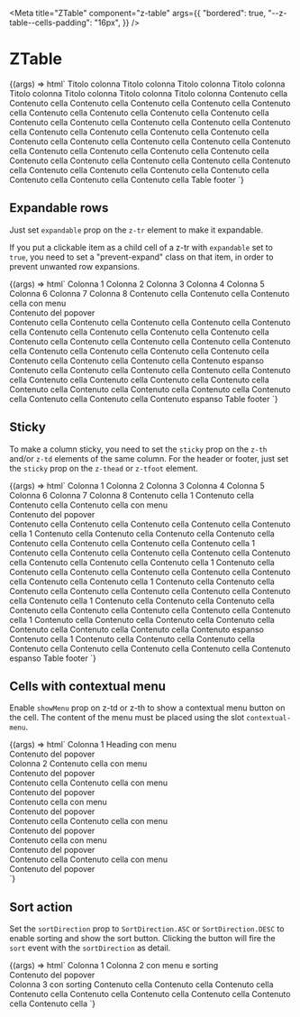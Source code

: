 
<Meta
  title="ZTable"
  component="z-table"
  args={{
    "bordered": true,
    "--z-table--cells-padding": "16px",
  }}
/>

# ZTable

<Canvas>
  <Story name="ZTable">
    {(args) => html`<z-table
      class="z-table-demo"
      .bordered=${args.bordered}
      style=${styleMap({
        "--z-table--cells-padding": args["--z-table--cells-padding"],
      })}
    >
      <z-thead>
        <z-tr>
          <z-th>Titolo colonna</z-th>
          <z-th>Titolo colonna</z-th>
          <z-th>Titolo colonna</z-th>
          <z-th>Titolo colonna</z-th>
          <z-th>Titolo colonna</z-th>
          <z-th>Titolo colonna</z-th>
          <z-th>Titolo colonna</z-th>
          <z-th>Titolo colonna</z-th>
        </z-tr>
      </z-thead>
      <z-tbody>
        <z-tr>
          <z-td>Contenuto cella</z-td>
          <z-td>Contenuto cella</z-td>
          <z-td>Contenuto cella</z-td>
          <z-td>Contenuto cella</z-td>
          <z-td>Contenuto cella</z-td>
          <z-td>Contenuto cella</z-td>
          <z-td>Contenuto cella</z-td>
          <z-td>Contenuto cella</z-td>
        </z-tr>
        <z-tr>
          <z-td>Contenuto cella</z-td>
          <z-td>Contenuto cella</z-td>
          <z-td>Contenuto cella</z-td>
          <z-td>Contenuto cella</z-td>
          <z-td>Contenuto cella</z-td>
          <z-td>Contenuto cella</z-td>
          <z-td>Contenuto cella</z-td>
          <z-td>Contenuto cella</z-td>
        </z-tr>
        <z-tr>
          <z-td>Contenuto cella</z-td>
          <z-td>Contenuto cella</z-td>
          <z-td>Contenuto cella</z-td>
          <z-td>Contenuto cella</z-td>
          <z-td>Contenuto cella</z-td>
          <z-td>Contenuto cella</z-td>
          <z-td>Contenuto cella</z-td>
          <z-td>Contenuto cella</z-td>
        </z-tr>
        <z-tr>
          <z-td>Contenuto cella</z-td>
          <z-td>Contenuto cella</z-td>
          <z-td>Contenuto cella</z-td>
          <z-td>Contenuto cella</z-td>
          <z-td>Contenuto cella</z-td>
          <z-td>Contenuto cella</z-td>
          <z-td>Contenuto cella</z-td>
          <z-td>Contenuto cella</z-td>
        </z-tr>
        <z-tr>
          <z-td>Contenuto cella</z-td>
          <z-td>Contenuto cella</z-td>
          <z-td>Contenuto cella</z-td>
          <z-td>Contenuto cella</z-td>
          <z-td>Contenuto cella</z-td>
          <z-td>Contenuto cella</z-td>
          <z-td>Contenuto cella</z-td>
          <z-td>Contenuto cella</z-td>
        </z-tr>
      </z-tbody>
      <z-tfoot>
        <z-tr>
          <z-td colspan="8">Table footer</z-td>
        </z-tr>
      </z-tfoot>
    </z-table>`}
  </Story>
</Canvas>

## Expandable rows

Just set `expandable` prop on the `z-tr` element to make it expandable.

If you put a clickable item as a child cell of a z-tr with `expandable` set to `true`, you need to set a "prevent-expand" class on that item, in order to prevent unwanted row expansions.

<Canvas>
  <Story name="Expandable rows">
    {(args) => html`<z-table
      class="z-table-demo"
      .bordered=${args.bordered}
      style=${styleMap({
        "--z-table--cells-padding": args["--z-table--cells-padding"],
      })}
    >
      <z-thead>
        <z-tr>
          <z-th>Colonna 1</z-th>
          <z-th>Colonna 2</z-th>
          <z-th>Colonna 3</z-th>
          <z-th>Colonna 4</z-th>
          <z-th>Colonna 5</z-th>
          <z-th>Colonna 6</z-th>
          <z-th>Colonna 7</z-th>
          <z-th>Colonna 8</z-th>
        </z-tr>
      </z-thead>
      <z-tbody>
        <z-tr>
          <z-td>Contenuto cella</z-td>
          <z-td>Contenuto cella</z-td>
          <z-td show-menu>
            <span>Contenuto cella con menu</span>
            <div slot="contextual-menu">Contenuto del popover</div></z-td
          >
          <z-td>Contenuto cella</z-td>
          <z-td>Contenuto cella</z-td>
          <z-td>Contenuto cella</z-td>
          <z-td>Contenuto cella</z-td>
          <z-td>Contenuto cella</z-td>
        </z-tr>
        <z-tr>
          <z-td>Contenuto cella</z-td>
          <z-td>Contenuto cella</z-td>
          <z-td>Contenuto cella</z-td>
          <z-td>Contenuto cella</z-td>
          <z-td>Contenuto cella</z-td>
          <z-td>Contenuto cella</z-td>
          <z-td>Contenuto cella</z-td>
          <z-td>Contenuto cella</z-td>
        </z-tr>
        <z-tr expandable>
          <z-td>Contenuto cella</z-td>
          <z-td>Contenuto cella</z-td>
          <z-td>
            <span>Contenuto cella</span>
            <z-button
              class="prevent-expand"
              onclick="alert('button clicked without expanding the row')"
              icon="plus"
              size="x-small"
            ></z-button
          ></z-td>
          <z-td>Contenuto cella</z-td>
          <z-td>Contenuto cella</z-td>
          <z-td>Contenuto cella</z-td>
          <z-td>Contenuto cella</z-td>
          <z-td>Contenuto cella</z-td>
          <z-td>Contenuto espanso</z-td>
        </z-tr>
        <z-tr>
          <z-td>Contenuto cella</z-td>
          <z-td>Contenuto cella</z-td>
          <z-td>Contenuto cella</z-td>
          <z-td>Contenuto cella</z-td>
          <z-td>Contenuto cella</z-td>
          <z-td>Contenuto cella</z-td>
          <z-td>Contenuto cella</z-td>
          <z-td>Contenuto cella</z-td>
        </z-tr>
        <z-tr expandable>
          <z-td>Contenuto cella</z-td>
          <z-td>Contenuto cella</z-td>
          <z-td>Contenuto cella</z-td>
          <z-td>Contenuto cella</z-td>
          <z-td>Contenuto cella</z-td>
          <z-td>Contenuto cella</z-td>
          <z-td>Contenuto cella</z-td>
          <z-td>Contenuto cella</z-td>
          <z-td>Contenuto espanso</z-td>
        </z-tr>
      </z-tbody>
      <z-tfoot>
        <z-tr>
          <z-td colspan="8">Table footer</z-td>
        </z-tr>
      </z-tfoot>
    </z-table>`}
  </Story>
</Canvas>

## Sticky

To make a column sticky, you need to set the `sticky` prop on the `z-th` and/or `z-td` elements of the same column.
For the header or footer, just set the `sticky` prop on the `z-thead` or `z-tfoot` element.

<Canvas>
  <Story
    name="Sticky"
    args={{
      stickyHeader: true,
      stickyFooter: true,
      stickFirstColumn: true,
    }}
  >
    {(args) => html`<z-table
      class="z-table-demo"
      .bordered=${args.bordered}
      style=${styleMap({
        "--z-table--cells-padding": args["--z-table--cells-padding"],
        "height": "400px",
      })}
    >
      <z-thead .sticky=${args.stickyHeader}>
        <z-tr>
          <z-th .sticky=${args.stickFirstColumn}>Colonna 1</z-th>
          <z-th>Colonna 2</z-th>
          <z-th>Colonna 3</z-th>
          <z-th>Colonna 4</z-th>
          <z-th>Colonna 5</z-th>
          <z-th>Colonna 6</z-th>
          <z-th>Colonna 7</z-th>
          <z-th>Colonna 8</z-th>
        </z-tr>
      </z-thead>
      <z-tbody>
        <z-tr>
          <z-td .sticky=${args.stickFirstColumn}>Contenuto cella 1</z-td>
          <z-td>Contenuto cella</z-td>
          <z-td>Contenuto cella</z-td>
          <z-td show-menu>
            <span>Contenuto cella con menu</span>
            <div slot="contextual-menu">Contenuto del popover</div></z-td
          >
          <z-td>Contenuto cella</z-td>
          <z-td>Contenuto cella</z-td>
          <z-td>Contenuto cella</z-td>
          <z-td>Contenuto cella</z-td>
        </z-tr>
        <z-tr>
          <z-td .sticky=${args.stickFirstColumn}>Contenuto cella 1</z-td>
          <z-td>Contenuto cella</z-td>
          <z-td>Contenuto cella</z-td>
          <z-td>Contenuto cella</z-td>
          <z-td>Contenuto cella</z-td>
          <z-td>Contenuto cella</z-td>
          <z-td>Contenuto cella</z-td>
          <z-td>Contenuto cella</z-td>
        </z-tr>
        <z-tr>
          <z-td .sticky=${args.stickFirstColumn}>Contenuto cella 1</z-td>
          <z-td>Contenuto cella</z-td>
          <z-td>Contenuto cella</z-td>
          <z-td>Contenuto cella</z-td>
          <z-td>Contenuto cella</z-td>
          <z-td>Contenuto cella</z-td>
          <z-td>Contenuto cella</z-td>
          <z-td>Contenuto cella</z-td>
        </z-tr>
        <z-tr>
          <z-td .sticky=${args.stickFirstColumn}>Contenuto cella 1</z-td>
          <z-td>Contenuto cella</z-td>
          <z-td>Contenuto cella</z-td>
          <z-td>Contenuto cella</z-td>
          <z-td>Contenuto cella</z-td>
          <z-td>Contenuto cella</z-td>
          <z-td>Contenuto cella</z-td>
          <z-td>Contenuto cella</z-td>
        </z-tr>
        <z-tr>
          <z-td .sticky=${args.stickFirstColumn}>Contenuto cella 1</z-td>
          <z-td>Contenuto cella</z-td>
          <z-td>Contenuto cella</z-td>
          <z-td>Contenuto cella</z-td>
          <z-td>Contenuto cella</z-td>
          <z-td>Contenuto cella</z-td>
          <z-td>Contenuto cella</z-td>
          <z-td>Contenuto cella</z-td>
        </z-tr>
        <z-tr>
          <z-td .sticky=${args.stickFirstColumn}>Contenuto cella 1</z-td>
          <z-td>Contenuto cella</z-td>
          <z-td>Contenuto cella</z-td>
          <z-td>Contenuto cella</z-td>
          <z-td>Contenuto cella</z-td>
          <z-td>Contenuto cella</z-td>
          <z-td>Contenuto cella</z-td>
          <z-td>Contenuto cella</z-td>
        </z-tr>
        <z-tr expandable>
          <z-td .sticky=${args.stickFirstColumn}>Contenuto cella 1</z-td>
          <z-td>Contenuto cella</z-td>
          <z-td>Contenuto cella</z-td>
          <z-td>Contenuto cella</z-td>
          <z-td>Contenuto cella</z-td>
          <z-td>Contenuto cella</z-td>
          <z-td>Contenuto cella</z-td>
          <z-td>
            <span>Contenuto cella</span>
            <z-button
              class="prevent-expand"
              onclick="alert('button clicked')"
              icon="plus"
              size="x-small"
            ></z-button
          ></z-td>
          <z-td>Contenuto espanso</z-td>
        </z-tr>
        <z-tr expandable>
          <z-td .sticky=${args.stickFirstColumn}>Contenuto cella 1</z-td>
          <z-td>Contenuto cella</z-td>
          <z-td>Contenuto cella</z-td>
          <z-td>Contenuto cella</z-td>
          <z-td>Contenuto cella</z-td>
          <z-td>Contenuto cella</z-td>
          <z-td>Contenuto cella</z-td>
          <z-td>Contenuto cella</z-td>
          <z-td>Contenuto espanso</z-td>
        </z-tr>
      </z-tbody>
      <z-tfoot .sticky=${args.stickyFooter}>
        <z-tr>
          <z-td colspan="8">Table footer</z-td>
        </z-tr>
      </z-tfoot>
    </z-table>`}
  </Story>
</Canvas>

## Cells with contextual menu

Enable `showMenu` prop on z-td or z-th to show a contextual menu button on the cell. The content of the menu must be placed using the slot `contextual-menu`.

<Canvas>
  <Story name="Cells with contextual menu">
    {(args) => html`<z-table
      class="z-table-demo"
      .bordered=${args.bordered}
      style=${styleMap({
        "--z-table--cells-padding": args["--z-table--cells-padding"],
      })}
    >
      <z-thead>
        <z-tr>
          <z-th>Colonna 1</z-th>
          <z-th show-menu>
            Heading con menu
            <div slot="contextual-menu">Contenuto del popover</div>
          </z-th>
          <z-th>Colonna 2</z-th>
        </z-tr>
      </z-thead>
      <z-tbody>
        <z-tr>
          <z-td show-menu>
            Contenuto cella con menu
            <div slot="contextual-menu">Contenuto del popover</div>
          </z-td>
          <z-td>Contenuto cella</z-td>
          <z-td show-menu>
            Contenuto cella con menu
            <div slot="contextual-menu">Contenuto del popover</div>
          </z-td>
        </z-tr>
        <z-tr>
          <z-td show-menu>
            Contenuto cella con menu
            <div slot="contextual-menu">Contenuto del popover</div>
          </z-td>
          <z-td>Contenuto cella</z-td>
          <z-td show-menu>
            Contenuto cella con menu
            <div slot="contextual-menu">Contenuto del popover</div>
          </z-td>
        </z-tr>
        <z-tr>
          <z-td show-menu>
            Contenuto cella con menu
            <div slot="contextual-menu">Contenuto del popover</div>
          </z-td>
          <z-td>Contenuto cella</z-td>
          <z-td show-menu>
            Contenuto cella con menu
            <div slot="contextual-menu">Contenuto del popover</div>
          </z-td>
        </z-tr>
      </z-tbody>
    </z-table>`}
  </Story>
</Canvas>

## Sort action

Set the `sortDirection` prop to `SortDirection.ASC` or `SortDirection.DESC` to enable sorting and show the sort button.
Clicking the button will fire the `sort` event with the `sortDirection` as detail.

<Canvas>
  <Story name="Sort action">
    {(args) => html`<z-table
      class="z-table-demo"
      .bordered=${args.bordered}
      style=${styleMap({
        "--z-table--cells-padding": args["--z-table--cells-padding"],
      })}
    >
      <z-thead>
        <z-tr>
          <z-th>Colonna 1</z-th>
          <z-th
            .sortDirection=${SortDirection.ASC}
            show-menu
          >
            Colonna 2 con menu e sorting
            <div slot="contextual-menu">Contenuto del popover</div>
          </z-th>
          <z-th .sortDirection=${SortDirection.DESC}>Colonna 3 con sorting</z-th>
        </z-tr>
      </z-thead>
      <z-tbody>
        <z-tr>
          <z-td>Contenuto cella</z-td>
          <z-td>Contenuto cella</z-td>
          <z-td>Contenuto cella</z-td>
        </z-tr>
        <z-tr>
          <z-td>Contenuto cella</z-td>
          <z-td>Contenuto cella</z-td>
          <z-td>Contenuto cella</z-td>
        </z-tr>
        <z-tr>
          <z-td>Contenuto cella</z-td>
          <z-td>Contenuto cella</z-td>
          <z-td>Contenuto cella</z-td>
        </z-tr>
      </z-tbody>
    </z-table>`}
  </Story>
</Canvas>

<ArgsTable of="z-table" />
